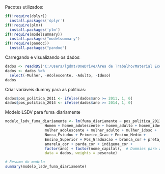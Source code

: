 Pacotes utilizados:

```r
if(!require(dplyr))
  install.packages('dplyr')
if(!require(plm))
  install.packages('plm')
if(!require(modelsummary))
  install.packages("modelsummary")
if(!require(pandoc))
  install.packages("pandoc")
```
Carregando e visualizando os dados:

```r
dados <- readRDS("C:/Users/lgdmt/OneDrive/Área de Trabalho/Material Economia/Monografia/Script/df_vigitel_2006_2021_modelo.rds")
dados <- dados %>%
  select(-Mulher, -Adolescente, -Adulto, -Idoso)
dados
```

Criar variáveis dummy para as políticas:

```r
dados$pos_politica_2011 <- ifelse(dados$ano >= 2011, 1, 0)
dados$pos_politica_2014 <- ifelse(dados$ano >= 2014, 1, 0)
```

Modelo LSDV para fuma_diariamente
```r
modelo_lsdv_fuma_diariamente <- lm(fuma_diariamente ~ pos_politica_2011 + pos_politica_2014 +
                  Homem + homem_adolescente + homem_adulto + homem_idoso +
                  mulher_adolescente + mulher_adulto + mulher_idoso +
                  Nunca_Estudou + Primeiro_Grau + Ensino_Medio +
                  Ensino_Superior + Pos_Graduacao + branca_cor + preta_cor +
                  amarela_cor + parda_cor + indigena_cor + 
                  factor(ano) + factor(nome_capital),  # Dummies para ano e capital
                  data = dados, weights = pesorake)

# Resumo do modelo
summary(modelo_lsdv_fuma_diariamente)
```